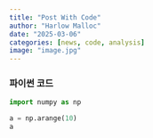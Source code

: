 ```yaml
---
title: "Post With Code"
author: "Harlow Malloc"
date: "2025-03-06"
categories: [news, code, analysis]
image: "image.jpg"
---
```


### 파이썬 코드

```python
import numpy as np

a = np.arange(10)
a
```
